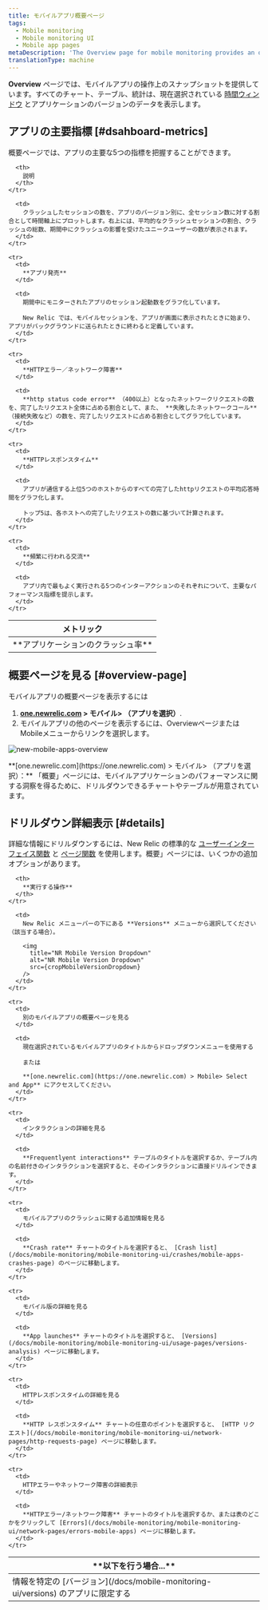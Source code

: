 ```yaml
---
title: モバイルアプリ概要ページ
tags:
  - Mobile monitoring
  - Mobile monitoring UI
  - Mobile app pages
metaDescription: 'The Overview page for mobile monitoring provides an overview of HTTP requests, active users, interactions, errors or network failures, and recent events.'
translationType: machine
---
```




**Overview** ページでは、モバイルアプリの操作上のスナップショットを提供しています。すべてのチャート、テーブル、統計は、現在選択されている [時間ウィンドウ](/docs/apm/new-relic-apm/ui-functions/time-picker-setting-time-periods-view-data) とアプリケーションのバージョンのデータを表示します。

## アプリの主要指標 [#dsahboard-metrics]

概要ページでは、アプリの主要な5つの指標を把握することができます。

<table>
  <thead>
    <tr>
      <th width={200}>
        メトリック
      </th>

      <th>
        説明
      </th>
    </tr>
  </thead>

  <tbody>
    <tr>
      <td>
        **アプリケーションのクラッシュ率**
      </td>

      <td>
        クラッシュしたセッションの数を、アプリのバージョン別に、全セッション数に対する割合として時間軸上にプロットします。右上には、平均的なクラッシュセッションの割合、クラッシュの総数、期間中にクラッシュの影響を受けたユニークユーザーの数が表示されます。
      </td>
    </tr>

    <tr>
      <td>
        **アプリ発売**
      </td>

      <td>
        期間中にモニターされたアプリのセッション起動数をグラフ化しています。

        New Relic では、モバイルセッションを、アプリが画面に表示されたときに始まり、アプリがバックグラウンドに送られたときに終わると定義しています。
      </td>
    </tr>

    <tr>
      <td>
        **HTTPエラー／ネットワーク障害**
      </td>

      <td>
        **http status code error** （400以上）となったネットワークリクエストの数を、完了したリクエスト全体に占める割合として、また、 **失敗したネットワークコール** （接続失敗など）の数を、完了したリクエストに占める割合としてグラフ化しています。
      </td>
    </tr>

    <tr>
      <td>
        **HTTPレスポンスタイム**
      </td>

      <td>
        アプリが通信する上位5つのホストからのすべての完了したhttpリクエストの平均応答時間をグラフ化します。

        トップ5は、各ホストへの完了したリクエストの数に基づいて計算されます。
      </td>
    </tr>

    <tr>
      <td>
        **頻繁に行われる交流**
      </td>

      <td>
        アプリ内で最もよく実行される5つのインターアクションのそれぞれについて、主要なパフォーマンス指標を提示します。
      </td>
    </tr>
  </tbody>
</table>

## 概要ページを見る [#overview-page]

モバイルアプリの概要ページを表示するには

1. **[one.newrelic.com](https://one.newrelic.com) > モバイル> （アプリを選択）**.
2. モバイルアプリの他のページを表示するには、OverviewページまたはMobileメニューからリンクを選択します。

<img
  title="new-mobile-apps-overview"
  alt="new-mobile-apps-overview"
  src={newMobileAppsOverview}
/>

<figcaption>
  **[one.newrelic.com](https://one.newrelic.com) > モバイル> （アプリを選択）：** 「概要」ページには、モバイルアプリケーションのパフォーマンスに関する洞察を得るために、ドリルダウンできるチャートやテーブルが用意されています。
</figcaption>

## ドリルダウン詳細表示 [#details]

詳細な情報にドリルダウンするには、New Relic の標準的な [ユーザーインターフェイス関数](/docs/accounts-partnerships/education/getting-started-new-relic/new-relic-user-interface) と [ページ関数](/docs/data-analysis/user-interface-functions/standard-page-functions) を使用します。概要」ページには、いくつかの追加オプションがあります。

<table>
  <thead>
    <tr>
      <th width={200}>
        **以下を行う場合...**
      </th>

      <th>
        **実行する操作**
      </th>
    </tr>
  </thead>

  <tbody>
    <tr>
      <td>
        情報を特定の [バージョン](/docs/mobile-monitoring-ui/versions) のアプリに限定する
      </td>

      <td>
        New Relic メニューバーの下にある **Versions** メニューから選択してください（該当する場合）。

        <img
          title="NR Mobile Version Dropdown"
          alt="NR Mobile Version Dropdown"
          src={cropMobileVersionDropdown}
        />
      </td>
    </tr>

    <tr>
      <td>
        別のモバイルアプリの概要ページを見る
      </td>

      <td>
        現在選択されているモバイルアプリのタイトルからドロップダウンメニューを使用する

        または

        **[one.newrelic.com](https://one.newrelic.com) > Mobile> Select and App** にアクセスしてください。
      </td>
    </tr>

    <tr>
      <td>
        インタラクションの詳細を見る
      </td>

      <td>
        **Frequentlyent interactions** テーブルのタイトルを選択するか、テーブル内の名前付きのインタラクションを選択すると、そのインタラクションに直接ドリルインできます。
      </td>
    </tr>

    <tr>
      <td>
        モバイルアプリのクラッシュに関する追加情報を見る
      </td>

      <td>
        **Crash rate** チャートのタイトルを選択すると、 [Crash list](/docs/mobile-monitoring/mobile-monitoring-ui/crashes/mobile-apps-crashes-page) のページに移動します。
      </td>
    </tr>

    <tr>
      <td>
        モバイル版の詳細を見る
      </td>

      <td>
        **App launches** チャートのタイトルを選択すると、 [Versions](/docs/mobile-monitoring/mobile-monitoring-ui/usage-pages/versions-analysis) ページに移動します。
      </td>
    </tr>

    <tr>
      <td>
        HTTPレスポンスタイムの詳細を見る
      </td>

      <td>
        **HTTP レスポンスタイム** チャートの任意のポイントを選択すると、 [HTTP リクエスト](/docs/mobile-monitoring/mobile-monitoring-ui/network-pages/http-requests-page) ページに移動します。
      </td>
    </tr>

    <tr>
      <td>
        HTTPエラーやネットワーク障害の詳細表示
      </td>

      <td>
        **HTTPエラー/ネットワーク障害** チャートのタイトルを選択するか、または表のどこかをクリックして [Errors](/docs/mobile-monitoring/mobile-monitoring-ui/network-pages/errors-mobile-apps) ページに移動します。
      </td>
    </tr>
  </tbody>
</table>